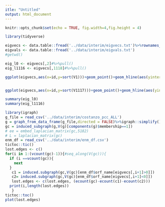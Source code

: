 ```yaml
---
itle: "Untitled"
output: html_document
---
```


```r
knitr::opts_chunk$set(echo = TRUE, fig.width=4,fig.height = 4)
```

```r
library(tidyverse)
```

```r
eigvecs <- data.table::fread('../data/interim/eigvecs.txt')%>%rownames_to_column('id')%>%mutate(id=as.numeric(id))
eigvals <- data.table::fread('../data/interim/eigvals.txt')
#getwd()

eig_l0 <- eigvecs[,2]#%>%pull()
eig_l1116 <- eigvecs[,1118]#%>%pull()
```


```r
ggplot(eigvecs,aes(x=id,y=sort(V1)))+geom_point()+geom_hline(aes(yintercept=0,color='red'))


ggplot(eigvecs,aes(x=id,y=sort(V1117)))+geom_point()+geom_hline(aes(yintercept=0,color='red'))
```

```r
summary(eig_l0)
summary(eig_l1116)
```

```r
library(igraph)
g_file = read_csv('../data/interim/costanzo_pcc_ALL')
g = graph_from_data_frame(g_file,directed = FALSE)%>%igraph::simplify()
gc = induced_subgraph(g,V(g)[components(g)$membership==1])
# ee = embed_laplacian_matrix(gc,5182)
# L = laplacian_matrix(gc)
enm_df = read_csv('../data/interim/enm_df.csv')
tictoc::tic()
lost.edges <- c()
for(i in 1:(vcount(gc)-1)){#seq_along(V(gc))){
  if (i ==vcount(gc)){
    next
  }
   c1 = induced.subgraph(gc,V(gc)[enm_df$orf_name[eigvecs[,i+1]>0]])
   c2= induced.subgraph(gc,V(gc)[enm_df$orf_name[eigvecs[,i+1]<0]])
   lost.edges <- c(lost.edges, (ecount(gc)-ecount(c1)-ecount(c2)))
  print(i,length(lost.edges))
   }
tictoc::toc()
plot(lost.edges)
```
